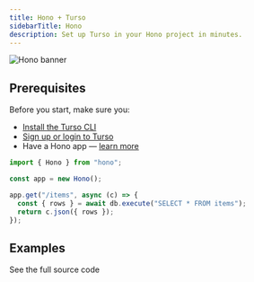 ```yaml
---
title: Hono + Turso
sidebarTitle: Hono
description: Set up Turso in your Hono project in minutes.
---
```


![Hono banner](/images/guides/hono-banner.png)

## Prerequisites

Before you start, make sure you:

- [Install the Turso CLI](/cli/installation)
- [Sign up or login to Turso](/cli/authentication#signup)
- Have a Hono app &mdash; [learn more](https://hono.dev/top#quick-start)

<Steps>

<Step title="Install the libSQL SDK">

<Snippet file="install-libsql-client-ts.mdx" />

</Step>

<Step title="Retrieve database credentials">

<Snippet file="retrieve-database-credentials.mdx" />

</Step>

<Step title="Configure LibSQL client">

<Snippet file="configure-libsql-client-ts.mdx" />

</Step>

<Step title="Execute SQL">

```ts
import { Hono } from "hono";

const app = new Hono();

app.get("/items", async (c) => {
  const { rows } = await db.execute("SELECT * FROM items");
  return c.json({ rows });
});
```

</Step>

</Steps>

## Examples

<CardGroup cols={2}>
  <Card
    title="Expenses tracker app with Hono & Turso"
    icon="github"
    href="https://github.com/tursodatabase/examples/tree/master/app-expenses-tracker-hono"
  >
    See the full source code
  </Card>
</CardGroup>
